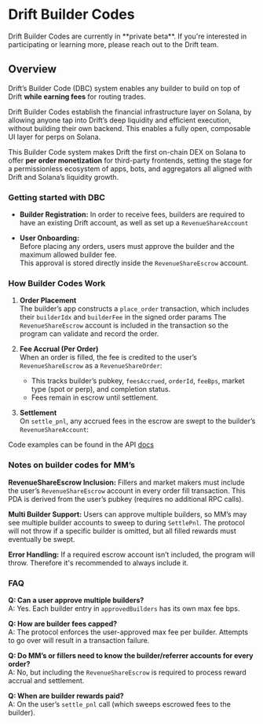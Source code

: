 
# Drift Builder Codes

<Callout type="info" emoji="ℹ️">
Drift Builder Codes are currently in **private beta**. If you're interested in participating or learning more, please reach out to the Drift team.
</Callout>

## Overview

Drift’s Builder Code (DBC) system enables any builder to build on top of Drift **while earning fees** for routing trades.

Drift Builder Codes establish the financial infrastructure layer on Solana, by allowing anyone tap into Drift’s deep liquidity and efficient execution, without building their own backend. This enables a fully open, composable UI layer for perps on Solana.

This Builder Code system makes Drift the first on-chain DEX on Solana to offer **per order monetization** for third-party frontends, setting the stage for a permissionless ecosystem of apps, bots, and aggregators all aligned with Drift and Solana’s liquidity growth. 

### Getting started with DBC

- **Builder Registration:**
In order to receive fees, builders are required to have an existing Drift account, as well as set up a `RevenueShareAccount`

- **User Onboarding:**  
Before placing any orders, users must approve the builder and the maximum allowed builder fee.  
This approval is stored directly inside the `RevenueShareEscrow` account.

### How Builder Codes Work

1. **Order Placement**  
   The builder’s app constructs a `place_order` transaction, which includes their `builderIdx` and `builderFee` in the signed order params 
   The `RevenueShareEscrow` account is included in the transaction so the program can validate and record the order.

2. **Fee Accrual (Per Order)**  
When an order is filled, the fee is credited to the user’s `RevenueShareEscrow` as a `RevenueShareOrder`:
   - This tracks builder’s pubkey, `feesAccrued`, `orderId`, `feeBps`, market type (spot or perp), and completion status.
   - Fees remain in escrow until settlement.

3. **Settlement**  
   On `settle_pnl`, any accrued fees in the escrow are swept to the builder’s `RevenueShareAccount`:

Code examples can be found in the API [docs](https://drift-labs.github.io/v2-teacher/#buildercodes)

### Notes on builder codes for MM’s

**RevenueShareEscrow Inclusion:**  Fillers and market makers must include the user’s `RevenueShareEscrow` account in every order fill transaction. This PDA is derived from the user’s pubkey (requires no additional RPC calls).

**Multi Builder Support:**  Users can approve multiple builders, so MM’s may see multiple builder accounts to sweep to during `SettlePnl`. The protocol will not throw if a specific builder is omitted, but all filled rewards must eventually be swept.

**Error Handling:**  If a required escrow account isn’t included, the program will throw. Therefore it's recommended to always include it.

### FAQ

**Q: Can a user approve multiple builders?**  
A: Yes. Each builder entry in `approvedBuilders` has its own max fee bps.

**Q: How are builder fees capped?**  
A: The protocol enforces the user-approved max fee per builder. Attempts to go over will result in a transaction failure.

**Q: Do MM’s or fillers need to know the builder/referrer accounts for every order?**  
A: No, but including the `RevenueShareEscrow` is required to process reward accrual and settlement.

**Q: When are builder rewards paid?**  
A: On the user’s `settle_pnl` call (which sweeps escrowed fees to the builder).
